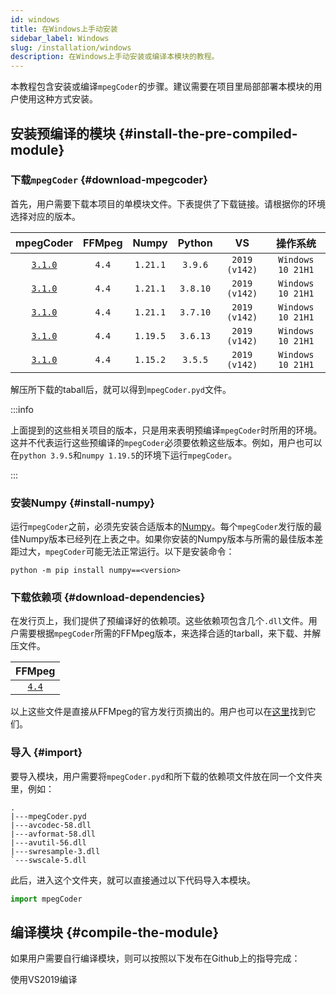 ```yaml
---
id: windows
title: 在Windows上手动安装
sidebar_label: Windows
slug: /installation/windows
description: 在Windows上手动安装或编译本模块的教程。
---
```



本教程包含安装或编译`mpegCoder`的步骤。建议需要在项目里局部部署本模块的用户使用这种方式安装。

## 安装预编译的模块 {#install-the-pre-compiled-module}

### 下载`mpegCoder` {#download-mpegcoder}

首先，用户需要下载本项目的单模块文件。下表提供了下载链接。请根据你的环境选择对应的版本。

| mpegCoder | FFMpeg | Numpy | Python | VS | 操作系统 |
| :-----: | :-----: | :-----: | :-----: | :-----: | :-----: |
| [`3.1.0`<InlineIcon icon={mdiDownloadBox}/>][download-3-1-0-py39] | `4.4` | `1.21.1` | `3.9.6` | `2019 (v142)` | `Windows 10 21H1` |
| [`3.1.0`<InlineIcon icon={mdiDownloadBox}/>][download-3-1-0-py38] | `4.4` | `1.21.1` | `3.8.10` | `2019 (v142)` | `Windows 10 21H1` |
| [`3.1.0`<InlineIcon icon={mdiDownloadBox}/>][download-3-1-0-py37] | `4.4` | `1.21.1` | `3.7.10` | `2019 (v142)` | `Windows 10 21H1` |
| [`3.1.0`<InlineIcon icon={mdiDownloadBox}/>][download-3-1-0-py36] | `4.4` | `1.19.5` | `3.6.13` | `2019 (v142)` | `Windows 10 21H1` |
| [`3.1.0`<InlineIcon icon={mdiDownloadBox}/>][download-3-1-0-py35] | `4.4` | `1.15.2` | `3.5.5` | `2019 (v142)` | `Windows 10 21H1` |

解压所下载的taball后，就可以得到`mpegCoder.pyd`文件。

:::info

上面提到的这些相关项目的版本，只是用来表明预编译`mpegCoder`时所用的环境。这并不代表运行这些预编译的`mpegCoder`必须要依赖这些版本。例如，用户也可以在`python 3.9.5`和`numpy 1.19.5`的环境下运行`mpegCoder`。

:::

### 安装Numpy {#install-numpy}

运行`mpegCoder`之前，必须先安装合适版本的[Numpy<IconExternalLink/>][link-numpy]。每个`mpegCoder`发行版的最佳Numpy版本已经列在上表之中。如果你安装的Numpy版本与所需的最佳版本差距过大，`mpegCoder`可能无法正常运行。以下是安装命令：

```shell
python -m pip install numpy==<version>
```

### 下载依赖项 {#download-dependencies}

在发行页上，我们提供了预编译好的依赖项。这些依赖项包含几个`.dll`文件。用户需要根据`mpegCoder`所需的FFMpeg版本，来选择合适的tarball，来下载、并解压文件。

| FFMpeg |
| :-----: |
| [`4.4`<InlineIcon icon={mdiDownloadBox}/>][download-ff-4-4] |

以上这些文件是直接从FFMpeg的官方发行页摘出的。用户也可以在[这里<IconExternalLink/>][link-ffmpeg-download]找到它们。

### 导入 {#import}

要导入模块，用户需要将`mpegCoder.pyd`和所下载的依赖项文件放在同一个文件夹里，例如：

```shell
.
|---mpegCoder.pyd
|---avcodec-58.dll
|---avformat-58.dll
|---avutil-56.dll
|---swresample-3.dll
`---swscale-5.dll
```

此后，进入这个文件夹，就可以直接通过以下代码导入本模块。

```python
import mpegCoder
```

## 编译模块 {#compile-the-module}

如果用户需要自行编译模块，则可以按照以下发布在Github上的指导完成：

<p>
  <DarkButton to="https://github.com/cainmagi/FFmpeg-Encoder-Decoder-for-Python/blob/3.1.0/README.md" icon={vsiDebugAlt}>
    使用VS2019编译
  </DarkButton>
</p>

[download-3-1-0-py39]:https://github.com/cainmagi/FFmpeg-Encoder-Decoder-for-Python/releases/download/3.1.0/mpegCoder_3_1_0_Win_py39.tar.xz
[download-3-1-0-py38]:https://github.com/cainmagi/FFmpeg-Encoder-Decoder-for-Python/releases/download/3.1.0/mpegCoder_3_1_0_Win_py38.tar.xz
[download-3-1-0-py37]:https://github.com/cainmagi/FFmpeg-Encoder-Decoder-for-Python/releases/download/3.1.0/mpegCoder_3_1_0_Win_py37.tar.xz
[download-3-1-0-py36]:https://github.com/cainmagi/FFmpeg-Encoder-Decoder-for-Python/releases/download/3.1.0/mpegCoder_3_1_0_Win_py36.tar.xz
[download-3-1-0-py35]:https://github.com/cainmagi/FFmpeg-Encoder-Decoder-for-Python/releases/download/3.1.0/mpegCoder_3_1_0_Win_py35.tar.xz
[download-ff-4-4]:https://github.com/cainmagi/FFmpeg-Encoder-Decoder-for-Python/releases/download/deps-3.0.0/dll-win-ffmpeg_4_4.tar.xz
[link-ffmpeg-download]:https://www.gyan.dev/ffmpeg/builds/#release-section "FFMpeg release"
[link-numpy]:https://numpy.org "Numpy"
